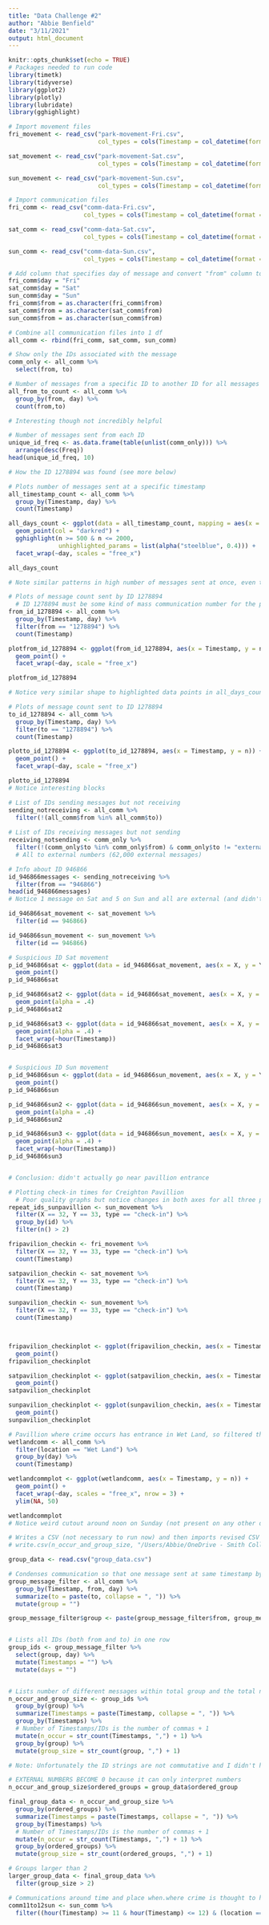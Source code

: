 ```yaml
---
title: "Data Challenge #2"
author: "Abbie Benfield"
date: "3/11/2021"
output: html_document
---
```


```r
knitr::opts_chunk$set(echo = TRUE)
# Packages needed to run code
library(timetk)
library(tidyverse)
library(ggplot2)
library(plotly)
library(lubridate)
library(gghighlight)
```

```r
# Import movement files
fri_movement <- read_csv("park-movement-Fri.csv",
                         col_types = cols(Timestamp = col_datetime(format = "%Y-%m-%d %H:%M:%S\t")))

sat_movement <- read_csv("park-movement-Sat.csv",
                         col_types = cols(Timestamp = col_datetime(format = "%Y-%m-%d %H:%M:%S\t")))

sun_movement <- read_csv("park-movement-Sun.csv",
                         col_types = cols(Timestamp = col_datetime(format = "%Y-%m-%d %H:%M:%S\t")))
```

```r
# Import communication files
fri_comm <- read_csv("comm-data-Fri.csv",
                     col_types = cols(Timestamp = col_datetime(format = "%Y-%m-%d %H:%M:%S\t")))

sat_comm <- read_csv("comm-data-Sat.csv",
                     col_types = cols(Timestamp = col_datetime(format = "%Y-%m-%d %H:%M:%S\t")))

sun_comm <- read_csv("comm-data-Sun.csv",
                     col_types = cols(Timestamp = col_datetime(format = "%Y-%m-%d %H:%M:%S\t")))
```
 
```r
# Add column that specifies day of message and convert "from" column to character type to match "to"
fri_comm$day = "Fri"
sat_comm$day = "Sat"
sun_comm$day = "Sun"
fri_comm$from = as.character(fri_comm$from)
sat_comm$from = as.character(sat_comm$from)
sun_comm$from = as.character(sun_comm$from)
```

```r
# Combine all communication files into 1 df
all_comm <- rbind(fri_comm, sat_comm, sun_comm)
```

```r
# Show only the IDs associated with the message
comm_only <- all_comm %>% 
  select(from, to)
```

```r
# Number of messages from a specific ID to another ID for all messages
all_from_to_count <- all_comm %>% 
  group_by(from, day) %>% 
  count(from,to)

# Interesting though not incredibly helpful
```

```r
# Number of messages sent from each ID 
unique_id_freq <- as.data.frame(table(unlist(comm_only))) %>% 
  arrange(desc(Freq))
head(unique_id_freq, 10)

# How the ID 1278894 was found (see more below)
```

```r
# Plots number of messages sent at a specific timestamp
all_timestamp_count <- all_comm %>% 
  group_by(Timestamp, day) %>% 
  count(Timestamp)

all_days_count <- ggplot(data = all_timestamp_count, mapping = aes(x = Timestamp, y = n)) + 
  geom_point(col = "darkred") +
  gghighlight(n >= 500 & n <= 2000,
              unhighlighted_params = list(alpha("steelblue", 0.4))) + 
  facet_wrap(~day, scales = "free_x")

all_days_count

# Note similar patterns in high number of messages sent at once, even though the numbers themselves are different)
```

```r
# Plots of message count sent by ID 1278894
  # ID 1278894 must be some kind of mass communication number for the park for sharing info w/ guests and guests asking for info (also see chunk below)
from_id_1278894 <- all_comm %>%
  group_by(Timestamp, day) %>% 
  filter(from == "1278894") %>% 
  count(Timestamp)

plotfrom_id_1278894 <- ggplot(from_id_1278894, aes(x = Timestamp, y = n)) +
  geom_point() + 
  facet_wrap(~day, scale = "free_x")

plotfrom_id_1278894

# Notice very similar shape to highlighted data points in all_days_count plot
```

```r
# Plots of message count sent to ID 1278894
to_id_1278894 <- all_comm %>% 
  group_by(Timestamp, day) %>% 
  filter(to == "1278894") %>% 
  count(Timestamp)

plotto_id_1278894 <- ggplot(to_id_1278894, aes(x = Timestamp, y = n)) +
  geom_point() + 
  facet_wrap(~day, scale = "free_x")

plotto_id_1278894
# Notice interesting blocks
```

```r
# List of IDs sending messages but not receiving 
sending_notreceiving <- all_comm %>%
  filter(!(all_comm$from %in% all_comm$to))
  
# List of IDs receiving messages but not sending
receiving_notsending <- comm_only %>% 
  filter(!(comm_only$to %in% comm_only$from) & comm_only$to != "external")
  # All to external numbers (62,000 external messages)
```

```r
# Info about ID 946866
id_946866messages <- sending_notreceiving %>% 
  filter(from == "946866")
head(id_946866messages)
# Notice 1 message on Sat and 5 on Sun and all are external (and didn't receive any themself); also that messages sent around time of suspected time of crime and/or closure at Wet Land area which countains part of Pavillion

id_946866sat_movement <- sat_movement %>% 
  filter(id == 946866)

id_946866sun_movement <- sun_movement %>% 
  filter(id == 946866)

# Suspicious ID Sat movement
p_id_946866sat <- ggplot(data = id_946866sat_movement, aes(x = X, y = Y)) + 
  geom_point()
p_id_946866sat

p_id_946866sat2 <- ggplot(data = id_946866sat_movement, aes(x = X, y = Y)) + 
  geom_point(alpha = .4)
p_id_946866sat2

p_id_946866sat3 <- ggplot(data = id_946866sat_movement, aes(x = X, y = Y)) + 
  geom_point(alpha = .4) + 
  facet_wrap(~hour(Timestamp))
p_id_946866sat3


# Suspicious ID Sun movement
p_id_946866sun <- ggplot(data = id_946866sun_movement, aes(x = X, y = Y)) + 
  geom_point()
p_id_946866sun

p_id_946866sun2 <- ggplot(data = id_946866sun_movement, aes(x = X, y = Y)) + 
  geom_point(alpha = .4)
p_id_946866sun2

p_id_946866sun3 <- ggplot(data = id_946866sun_movement, aes(x = X, y = Y)) + 
  geom_point(alpha = .4) + 
  facet_wrap(~hour(Timestamp))
p_id_946866sun3


# Conclusion: didn't actually go near pavillion entrance
```

```r
# Plotting check-in times for Creighton Pavillion
  # Poor quality graphs but notice changes in both axes for all three plots 
repeat_ids_sunpavillion <- sun_movement %>% 
  filter(X == 32, Y == 33, type == "check-in") %>% 
  group_by(id) %>% 
  filter(n() > 2)

fripavilion_checkin <- fri_movement %>% 
  filter(X == 32, Y == 33, type == "check-in") %>% 
  count(Timestamp)

satpavilion_checkin <- sat_movement %>% 
  filter(X == 32, Y == 33, type == "check-in") %>% 
  count(Timestamp)

sunpavilion_checkin <- sun_movement %>% 
  filter(X == 32, Y == 33, type == "check-in") %>% 
  count(Timestamp)



fripavilion_checkinplot <- ggplot(fripavilion_checkin, aes(x = Timestamp, y = n)) +
  geom_point()
fripavilion_checkinplot

satpavilion_checkinplot <- ggplot(satpavilion_checkin, aes(x = Timestamp, y = n)) +
  geom_point()
satpavilion_checkinplot

sunpavilion_checkinplot <- ggplot(sunpavilion_checkin, aes(x = Timestamp, y = n)) +
  geom_point()
sunpavilion_checkinplot
```

```r
# Pavillion where crime occurs has entrance in Wet Land, so filtered those messages
wetlandcomm <- all_comm %>% 
  filter(location == "Wet Land") %>% 
  group_by(day) %>% 
  count(Timestamp)

wetlandcommplot <- ggplot(wetlandcomm, aes(x = Timestamp, y = n)) +
  geom_point() + 
  facet_wrap(~day, scales = "free_x", nrow = 3) +
  ylim(NA, 50)

wetlandcommplot
# Notice weird cutout around noon on Sunday (not present on any other days or at any other times) (purposefully chopped y-axis to better show the phenomenon)
```


```r
# Writes a CSV (not necessary to run now) and then imports revised CSV I had to wrangle in Excel to get ordered groups, adds ordered groups to original df
# write.csv(n_occur_and_group_size, "/Users/Abbie/OneDrive - Smith College/Spring 2021/SDS235/DC2/original_group_data.csv", row.names = FALSE)

group_data <- read.csv("group_data.csv")

# Condenses communication so that one message sent at same timestamp by 1 ID lists all of the to IDs in one row
group_message_filter <- all_comm %>% 
  group_by(Timestamp, from, day) %>% 
  summarize(to = paste(to, collapse = ", ")) %>% 
  mutate(group = "")

group_message_filter$group <- paste(group_message_filter$from, group_message_filter$to, sep = ", ")


# Lists all IDs (both from and to) in one row
group_ids <- group_message_filter %>%
  select(group, day) %>% 
  mutate(Timestamps = "") %>% 
  mutate(days = "")


# Lists number of different messages within total group and the total number of IDs in that group
n_occur_and_group_size <- group_ids %>% 
  group_by(group) %>% 
  summarize(Timestamps = paste(Timestamp, collapse = ", ")) %>%
  group_by(Timestamps) %>% 
  # Number of Timestamps/IDs is the number of commas + 1
  mutate(n_occur = str_count(Timestamps, ",") + 1) %>% 
  group_by(group) %>% 
  mutate(group_size = str_count(group, ",") + 1)

# Note: Unfortunately the ID strings are not commutative and I didn't have time to try and figure it out so 100025, 1010003 and 1010003, 100025 are listed separately; also didn't have time to try and link subsets of groups

# EXTERNAL NUMBERS BECOME 0 because it can only interpret numbers
n_occur_and_group_size$ordered_groups = group_data$ordered_group

final_group_data <- n_occur_and_group_size %>% 
  group_by(ordered_groups) %>% 
  summarize(Timestamps = paste(Timestamps, collapse = ", ")) %>%
  group_by(Timestamps) %>% 
  # Number of Timestamps/IDs is the number of commas + 1
  mutate(n_occur = str_count(Timestamps, ",") + 1) %>% 
  group_by(ordered_groups) %>% 
  mutate(group_size = str_count(ordered_groups, ",") + 1)

# Groups larger than 2
larger_group_data <- final_group_data %>% 
  filter(group_size > 2)
```

```r
# Communications around time and place when.where crime is thought to have occured
comm11to12sun <- sun_comm %>% 
  filter((hour(Timestamp) >= 11 & hour(Timestamp) <= 12) & (location == "Wet Land" | location == "Coaster Alley") )
```
